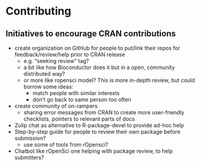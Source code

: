 # Contributing

## Initiatives to encourage CRAN contributions

- create organization on GitHub for people to put/link their repos for feedback/review/help prior to CRAN release
   - e.g. "seeking review" tag?
   - a bit like how Bioconductor does it but in a open, community distributed way?
   - or more like ropensci model? This is more in-depth review, but could borrow some ideas:
       - match people with similar interests
       - don't go back to same person too often
- create community of on-rampers
    - sharing error messages from CRAN to create more user-friendly checklists, pointers to relevant parts of docs
- Zulip chat as alternative to R-package-devel to provide ad-hoc help
- Step-by-step guide for people to review their own package before submission?
   - use some of tools from rOpensci?
- Chatbot like rOpenSci one helping with package review, to help submitters?
